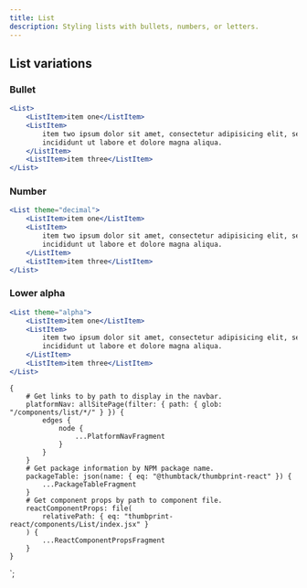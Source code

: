 ```yaml
---
title: List
description: Styling lists with bullets, numbers, or letters.
---
```



<ComponentHeader data={props.data} />

## List variations

### Bullet

```jsx
<List>
    <ListItem>item one</ListItem>
    <ListItem>
        item two ipsum dolor sit amet, consectetur adipisicing elit, sed do eiusmod tempor
        incididunt ut labore et dolore magna aliqua.
    </ListItem>
    <ListItem>item three</ListItem>
</List>
```

### Number

```jsx
<List theme="decimal">
    <ListItem>item one</ListItem>
    <ListItem>
        item two ipsum dolor sit amet, consectetur adipisicing elit, sed do eiusmod tempor
        incididunt ut labore et dolore magna aliqua.
    </ListItem>
    <ListItem>item three</ListItem>
</List>
```

### Lower alpha

```jsx
<List theme="alpha">
    <ListItem>item one</ListItem>
    <ListItem>
        item two ipsum dolor sit amet, consectetur adipisicing elit, sed do eiusmod tempor
        incididunt ut labore et dolore magna aliqua.
    </ListItem>
    <ListItem>item three</ListItem>
</List>
```

<ComponentFooter data={props.data} />

    {
        # Get links to by path to display in the navbar.
        platformNav: allSitePage(filter: { path: { glob: "/components/list/*/" } }) {
            edges {
                node {
                    ...PlatformNavFragment
                }
            }
        }
        # Get package information by NPM package name.
        packageTable: json(name: { eq: "@thumbtack/thumbprint-react" }) {
            ...PackageTableFragment
        }
        # Get component props by path to component file.
        reactComponentProps: file(
            relativePath: { eq: "thumbprint-react/components/List/index.jsx" }
        ) {
            ...ReactComponentPropsFragment
        }
    }
`;
